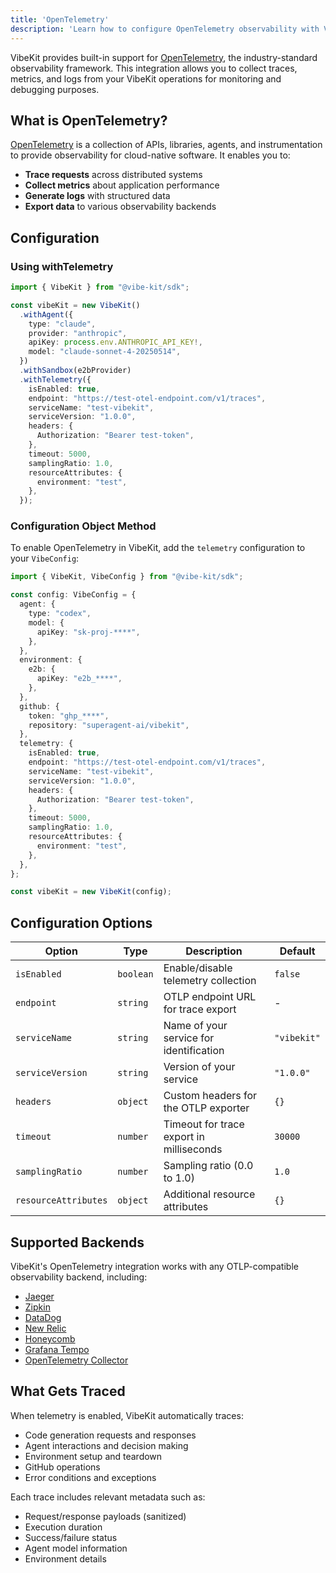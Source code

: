 ```yaml
---
title: 'OpenTelemetry'
description: 'Learn how to configure OpenTelemetry observability with VibeKit'
---
```


VibeKit provides built-in support for [OpenTelemetry](https://opentelemetry.io/), the industry-standard observability framework. This integration allows you to collect traces, metrics, and logs from your VibeKit operations for monitoring and debugging purposes.

## What is OpenTelemetry?

[OpenTelemetry](https://opentelemetry.io/) is a collection of APIs, libraries, agents, and instrumentation to provide observability for cloud-native software. It enables you to:

- **Trace requests** across distributed systems
- **Collect metrics** about application performance
- **Generate logs** with structured data
- **Export data** to various observability backends

## Configuration

### Using withTelemetry

```typescript
import { VibeKit } from "@vibe-kit/sdk";

const vibeKit = new VibeKit()
  .withAgent({
    type: "claude",
    provider: "anthropic",
    apiKey: process.env.ANTHROPIC_API_KEY!,
    model: "claude-sonnet-4-20250514",
  })
  .withSandbox(e2bProvider)
  .withTelemetry({
    isEnabled: true,
    endpoint: "https://test-otel-endpoint.com/v1/traces",
    serviceName: "test-vibekit",
    serviceVersion: "1.0.0",
    headers: {
      Authorization: "Bearer test-token",
    },
    timeout: 5000,
    samplingRatio: 1.0,
    resourceAttributes: {
      environment: "test",
    },
  });
```

### Configuration Object Method

To enable OpenTelemetry in VibeKit, add the `telemetry` configuration to your `VibeConfig`:

```typescript
import { VibeKit, VibeConfig } from "@vibe-kit/sdk";

const config: VibeConfig = {
  agent: {
    type: "codex",
    model: {
      apiKey: "sk-proj-****",
    },
  },
  environment: {
    e2b: {
      apiKey: "e2b_****",
    },
  },
  github: {
    token: "ghp_****",
    repository: "superagent-ai/vibekit",
  },
  telemetry: {
    isEnabled: true,
    endpoint: "https://test-otel-endpoint.com/v1/traces",
    serviceName: "test-vibekit",
    serviceVersion: "1.0.0",
    headers: {
      Authorization: "Bearer test-token",
    },
    timeout: 5000,
    samplingRatio: 1.0,
    resourceAttributes: {
      environment: "test",
    },
  },
};

const vibeKit = new VibeKit(config);
```

## Configuration Options

| Option | Type | Description | Default |
|--------|------|-------------|---------|
| `isEnabled` | `boolean` | Enable/disable telemetry collection | `false` |
| `endpoint` | `string` | OTLP endpoint URL for trace export | - |
| `serviceName` | `string` | Name of your service for identification | `"vibekit"` |
| `serviceVersion` | `string` | Version of your service | `"1.0.0"` |
| `headers` | `object` | Custom headers for the OTLP exporter | `{}` |
| `timeout` | `number` | Timeout for trace export in milliseconds | `30000` |
| `samplingRatio` | `number` | Sampling ratio (0.0 to 1.0) | `1.0` |
| `resourceAttributes` | `object` | Additional resource attributes | `{}` |

## Supported Backends

VibeKit's OpenTelemetry integration works with any OTLP-compatible observability backend, including:

- [Jaeger](https://www.jaegertracing.io/)
- [Zipkin](https://zipkin.io/)
- [DataDog](https://www.datadoghq.com/)
- [New Relic](https://newrelic.com/)
- [Honeycomb](https://www.honeycomb.io/)
- [Grafana Tempo](https://grafana.com/oss/tempo/)
- [OpenTelemetry Collector](https://opentelemetry.io/docs/collector/)

## What Gets Traced

When telemetry is enabled, VibeKit automatically traces:

- Code generation requests and responses
- Agent interactions and decision making
- Environment setup and teardown
- GitHub operations
- Error conditions and exceptions

Each trace includes relevant metadata such as:
- Request/response payloads (sanitized)
- Execution duration
- Success/failure status
- Agent model information
- Environment details
